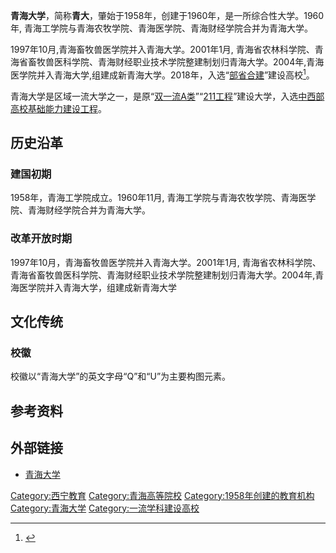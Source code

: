 {{expand|time=2015-09-05T10:56:12+00:00}}
{{Infobox university
|name =  青海大学 
|EnglishName = Qinghai University
|city=         [[西宁市|西宁市]]
|country=      [[中国|中国]]
|image=        [[File:Qinghai_University_logo.png|200px]]
|caption =     青海大学校徽
|motto=        志比昆仑 学竞江河
|established = {{Start date|1958}}
|type=         [[部省合建|部省合建]]公办普通高等学校
| Faculty = 1189
| Professor =
| Associate Professor =
| Assistant Professor =
| Lecturer =
| Student = 27000
| Undergraduate = 25000
| Postgraduate = 2000
| secretary= [[俞红贤|俞红贤]]
| president= [[史元春|史元春]]
| campus=   
| Affiliations = [[青海省人民政府|青海省人民政府]]
| Location = {{CHN}}[[青海省|青海省]][[西宁市|西宁市]][[城北区_(西宁市)|城北区]]宁大路251号<br>{{coord|36.7285|N|101.7472|E|format=dms|region:CN-63_type:edu|display=inline,title}}
| Campus = 市区    
| area = 2883亩
| website = [http://www.qhu.edu.cn/ 青海大学官方网站] 
}}
'''青海大学'''，简称'''青大'''，肇始于1958年，创建于1960年，是一所综合性大学。1960年, 青海工学院与青海农牧学院、青海医学院、青海财经学院合并为青海大学。

1997年10月,青海畜牧兽医学院并入青海大学。2001年1月, 青海省农林科学院、青海省畜牧兽医科学院、青海财经职业技术学院整建制划归青海大学。2004年,青海医学院并入青海大学,组建成新青海大学。2018年，入选“[[部省合建|部省合建]]”建设高校<ref>{{Cite web|title=【青海大学】入选“部省合建”高校行列|url=http://www.qh.gov.cn/zwgk/system/2018/03/12/010296788.shtml|access-date=2021-07-15|work=青海省人民政府}}</ref>。

青海大学是区域一流大学之一，是原“[[世界一流大学和一流学科建设|双一流A类]]”“[[211工程|211工程]]”建设大学，入选[[中西部高校基础能力建设工程|中西部高校基础能力建设工程]]。

== 历史沿革 ==
=== 建国初期 ===
1958年，青海工学院成立。1960年11月, 青海工学院与青海农牧学院、青海医学院、青海财经学院合并为青海大学。

=== 改革开放时期 ===
1997年10月，青海畜牧兽医学院并入青海大学。2001年1月, 青海省农林科学院、青海省畜牧兽医科学院、青海财经职业技术学院整建制划归青海大学。2004年,青海医学院并入青海大学，组建成新青海大学

== 文化传统 ==
=== 校徽 ===
校徽以“青海大学”的英文字母“Q”和“U”为主要构图元素。

== 参考资料 ==
{{Reflist}}

== 外部链接 ==
* [http://www.qhu.edu.cn/ 青海大学] {{Wayback|url=http://www.qhu.edu.cn/ |date=20050424235903 }}

{{青海高等院校}}
{{211工程}}
{{中华人民共和国中西部高校基础能力建设工程}}
{{中西部高校联盟}}
{{中华人民共和国省部共建制高等院校}}
{{一流大学建设高校|nocat}}
{{Qinghai topics}}

[[Category:西宁教育|Category:西宁教育]]
[[Category:青海高等院校|Category:青海高等院校]]
[[Category:1958年创建的教育机构|Category:1958年创建的教育机构]]
[[Category:青海大学|Category:青海大学]]
[[Category:一流学科建设高校|Category:一流学科建设高校]]